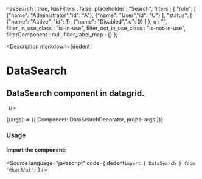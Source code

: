 
  hasSearch : true,
  hasFilters : false,
  placeholder : "Search",
  filters : {
      "role": [
          {"name": "Administrator","id": "A"},
          {"name": "User","id": "U"}
      ],
      "status": [
          {"name": "Active", "id": 1},
          {"name": "Disabled","id": 0}
      ]
  },
  q : "",
  filter_in_use_class : "is-in-use",
  filter_not_in_use_class : "is-not-in-use",
  filterComponent : null,
  filter_label_map : {}
};

<Meta
  title="Datagrid/DataSearch"
  component={DataSearch}
  args={args}
  argTypes={{}}
/>

<Description markdown={dedent`
# DataSearch
## DataSearch component in datagrid.
`}/>

<Canvas>
  <Story
  name="DataSearch"
  args={args}
  >
  {(args) => ({
    Component: DataSearchDecorator,
    props: args
  })}
  </Story>
</Canvas>

<ArgsTable story="DataSearch" />

### Usage
#### Import the component:
<Source
  language="javascript"
  code={
    dedent`import { DataSearch } from '@kws3/ui';`
  }
/>
